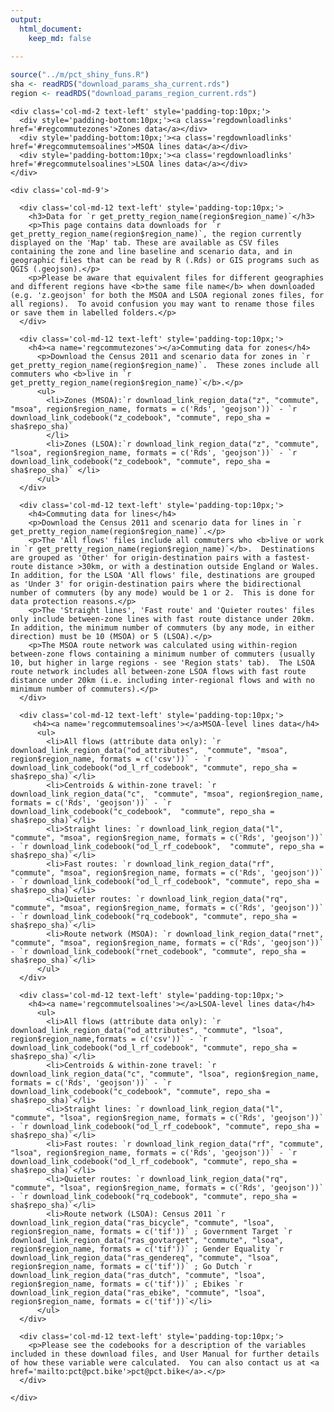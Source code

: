```yaml
---
output: 
  html_document:
    keep_md: false
  
---
```



```r
source("../m/pct_shiny_funs.R")
sha <- readRDS("download_params_sha_current.rds")
region <- readRDS("download_params_region_current.rds")

```

<!--html_preserve-->
<div class='container'>
  <div class='row maintext' id='maintext'>
    <div class='col-md-2 text-left' style='padding-top:10px;'>
      <div style='padding-bottom:10px;'><a class='regdownloadlinks' href='#regcommutezones'>Zones data</a></div>
      <div style='padding-bottom:10px;'><a class='regdownloadlinks' href='#regcommutemsoalines'>MSOA lines data</a></div>
      <div style='padding-bottom:10px;'><a class='regdownloadlinks' href='#regcommutelsoalines'>LSOA lines data</a></div>
    </div>

    <div class='col-md-9'>

      <div class='col-md-12 text-left' style='padding-top:10px;'>
        <h3>Data for `r get_pretty_region_name(region$region_name)`</h3>
        <p>This page contains data downloads for `r get_pretty_region_name(region$region_name)`, the region currently displayed on the 'Map' tab. These are available as CSV files containing the zone and line baseline and scenario data, and in geographic files that can be read by R (.Rds) or GIS programs such as QGIS (.geojson).</p>
        <p>Please be aware that equivalent files for different geographies and different regions have <b>the same file name</b> when downloaded (e.g. 'z.geojson' for both the MSOA and LSOA regional zones files, for all regions).  To avoid confusion you may want to rename those files or save them in labelled folders.</p>
      </div>
      
      <div class='col-md-12 text-left' style='padding-top:10px;'>
        <h4><a name='regcommutezones'></a>Commuting data for zones</h4>
          <p>Download the Census 2011 and scenario data for zones in `r get_pretty_region_name(region$region_name)`.  These zones include all commuters who <b>live in `r get_pretty_region_name(region$region_name)`</b>.</p>
          <ul>
            <li>Zones (MSOA):`r download_link_region_data("z", "commute", "msoa", region$region_name, formats = c('Rds', 'geojson'))` - `r download_link_codebook("z_codebook", "commute", repo_sha = sha$repo_sha)`
            </li>
            <li>Zones (LSOA):`r download_link_region_data("z", "commute", "lsoa", region$region_name, formats = c('Rds', 'geojson'))` - `r download_link_codebook("z_codebook", "commute", repo_sha = sha$repo_sha)` </li>
          </ul>
      </div>

      <div class='col-md-12 text-left' style='padding-top:10px;'>
        <h4>Commuting data for lines</h4>
        <p>Download the Census 2011 and scenario data for lines in `r get_pretty_region_name(region$region_name)`.</p>
        <p>The 'All flows' files include all commuters who <b>live or work in `r get_pretty_region_name(region$region_name)`</b>.  Destinations are grouped as 'Other' for origin-destination pairs with a fastest-route distance >30km, or with a destination outside England or Wales.  In addition, for the LSOA 'All flows' file, destinations are grouped as 'Under 3' for origin-destination pairs where the bidirectional number of commuters (by any mode) would be 1 or 2.  This is done for data protection reasons.</p>
        <p>The 'Straight lines', 'Fast route' and 'Quieter routes' files only include between-zone lines with fast route distance under 20km.  In addition, the minimum number of commuters (by any mode, in either direction) must be 10 (MSOA) or 5 (LSOA).</p>
        <p>The MSOA route network was calculated using within-region between-zone flows containing a minimum number of commuters (usually 10, but higher in large regions - see 'Region stats' tab).  The LSOA route network includes all between-zone LSOA flows with fast route distance under 20km (i.e. including inter-regional flows and with no minimum number of commuters).</p>
      </div>

      <div class='col-md-12 text-left' style='padding-top:10px;'>
         <h4><a name='regcommutemsoalines'></a>MSOA-level lines data</h4>
          <ul>
            <li>All flows (attribute data only): `r download_link_region_data("od_attributes",  "commute", "msoa", region$region_name, formats = c('csv'))` - `r download_link_codebook("od_l_rf_codebook", "commute", repo_sha = sha$repo_sha)`</li>
            <li>Centroids & within-zone travel: `r download_link_region_data("c",  "commute", "msoa", region$region_name, formats = c('Rds', 'geojson'))` - `r download_link_codebook("c_codebook",  "commute", repo_sha = sha$repo_sha)`</li>
            <li>Straight lines: `r download_link_region_data("l",  "commute", "msoa", region$region_name, formats = c('Rds', 'geojson'))` - `r download_link_codebook("od_l_rf_codebook",  "commute", repo_sha = sha$repo_sha)`</li>
            <li>Fast routes: `r download_link_region_data("rf",  "commute", "msoa", region$region_name, formats = c('Rds', 'geojson'))` - `r download_link_codebook("od_l_rf_codebook", "commute", repo_sha = sha$repo_sha)`</li>
            <li>Quieter routes: `r download_link_region_data("rq", "commute", "msoa", region$region_name, formats = c('Rds', 'geojson'))` - `r download_link_codebook("rq_codebook", "commute", repo_sha = sha$repo_sha)`</li>
            <li>Route network (MSOA): `r download_link_region_data("rnet", "commute", "msoa", region$region_name, formats = c('Rds', 'geojson'))` - `r download_link_codebook("rnet_codebook", "commute", repo_sha = sha$repo_sha)`</li>
          </ul>
      </div>

      <div class='col-md-12 text-left' style='padding-top:10px;'>
        <h4><a name='regcommutelsoalines'></a>LSOA-level lines data</h4>
          <ul>
            <li>All flows (attribute data only): `r download_link_region_data("od_attributes", "commute", "lsoa", region$region_name,formats = c('csv'))` - `r download_link_codebook("od_l_rf_codebook", "commute", repo_sha = sha$repo_sha)`</li>
            <li>Centroids & within-zone travel: `r download_link_region_data("c", "commute", "lsoa", region$region_name, formats = c('Rds', 'geojson'))` - `r download_link_codebook("c_codebook", "commute", repo_sha = sha$repo_sha)`</li>
            <li>Straight lines: `r download_link_region_data("l", "commute", "lsoa", region$region_name, formats = c('Rds', 'geojson'))` - `r download_link_codebook("od_l_rf_codebook", "commute", repo_sha = sha$repo_sha)`</li>
            <li>Fast routes: `r download_link_region_data("rf", "commute", "lsoa", region$region_name, formats = c('Rds', 'geojson'))` - `r download_link_codebook("od_l_rf_codebook", "commute", repo_sha = sha$repo_sha)`</li>
            <li>Quieter routes: `r download_link_region_data("rq", "commute", "lsoa", region$region_name, formats = c('Rds', 'geojson'))` - `r download_link_codebook("rq_codebook", "commute", repo_sha = sha$repo_sha)`</li>
            <li>Route network (LSOA): Census 2011 `r download_link_region_data("ras_bicycle", "commute", "lsoa", region$region_name, formats = c('tif'))` ; Government Target `r download_link_region_data("ras_govtarget", "commute", "lsoa", region$region_name, formats = c('tif'))` ; Gender Equality `r download_link_region_data("ras_gendereq", "commute", "lsoa", region$region_name, formats = c('tif'))` ; Go Dutch `r download_link_region_data("ras_dutch", "commute", "lsoa", region$region_name, formats = c('tif'))` ; Ebikes `r download_link_region_data("ras_ebike", "commute", "lsoa", region$region_name, formats = c('tif'))`</li>
          </ul>
      </div>

      <div class='col-md-12 text-left' style='padding-top:10px;'>
        <p>Please see the codebooks for a description of the variables included in these download files, and User Manual for further details of how these variable were calculated.  You can also contact us at <a href='mailto:pct@pct.bike'>pct@pct.bike</a>.</p>
      </div>

    </div>
  </div>
</div>
<!--/html_preserve-->